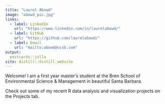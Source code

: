 ```yaml
---
title: "Laurel Abowd"
image: "abowd_pic.jpg"
links:
  - label: LinkedIn
    url: "https://www.linkedin.com/in/laurelabowd/"
  - label: GitHub
    url: "https://github.com/laurelabowd/"
  - label: Email
    url: "mailto:abowd@ucsb.com"
output:
  postcards::jolla
site: distill::distill_website
---
```

 
Welcome! I am a first year master's student at the Bren School of Environmental Science & Management in beautiful Santa Barbara.

Check out some of my recent R data analysis and visualization projects on the Projects tab. 
